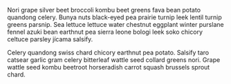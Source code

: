 Nori grape silver beet broccoli kombu beet greens fava bean potato quandong celery. Bunya nuts black-eyed pea prairie turnip leek lentil turnip greens parsnip. Sea lettuce lettuce water chestnut eggplant winter purslane fennel azuki bean earthnut pea sierra leone bologi leek soko chicory celtuce parsley jícama salsify.

Celery quandong swiss chard chicory earthnut pea potato. Salsify taro catsear garlic gram celery bitterleaf wattle seed collard greens nori. Grape wattle seed kombu beetroot horseradish carrot squash brussels sprout chard.
